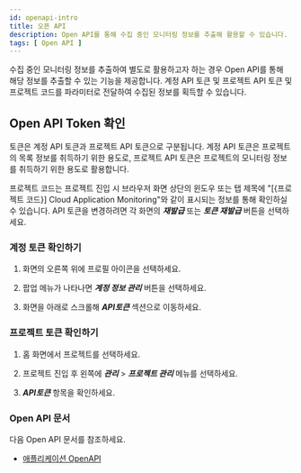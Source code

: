 ```yaml
---
id: openapi-intro
title: 오픈 API
description: Open API를 통해 수집 중인 모니터링 정보를 추출해 활용할 수 있습니다.
tags: [ Open API ]
---
```


수집 중인 모니터링 정보를 추출하여 별도로 활용하고자 하는 경우 Open API를 통해 해당 정보를 추출할 수 있는 기능을 제공합니다. 계정 API 토큰 및 프로젝트 API 토큰 및 프로젝트 코드를 파라미터로 전달하여 수집된 정보를 획득할 수 있습니다.

## Open API Token 확인

토큰은 계정 API 토큰과 프로젝트 API 토큰으로 구분됩니다. 계정 API 토큰은 프로젝트의 목록 정보를 취득하기 위한 용도로, 프로젝트 API 토큰은 프로젝트의 모니터링 정보를 취득하기 위한 용도로 활용합니다.

프로젝트 코드는 프로젝트 진입 시 브라우저 화면 상단의 윈도우 또는 탭 제목에 "[{프로젝트 코드}] Cloud Application Monitoring"와 같이 표시되는 정보를 통해 확인하실 수 있습니다. API 토큰을 변경하려면 각 화면의 ***재발급*** 또는 ***토큰 재발급*** 버튼을 선택하세요.

### 계정 토큰 확인하기

1. 화면의 오른쪽 위에 프로필 아이콘을 선택하세요.

1. 팝업 메뉴가 나타나면 ***계정 정보 관리*** 버튼을 선택하세요.

1. 화면을 아래로 스크롤해 ***API토큰*** 섹션으로 이동하세요.

### 프로젝트 토큰 확인하기

1. 홈 화면에서 프로젝트를 선택하세요. 

1. 프로젝트 진입 후 왼쪽에 ***관리*** > ***프로젝트 관리*** 메뉴를 선택하세요.

1. ***API토큰*** 항목을 확인하세요.

### Open API 문서

다음 Open API 문서를 참조하세요.

* [애플리케이션 OpenAPI](https://guide.whatap.io/whatap_guide/use_guide/integration/pages/open_api_application.html)